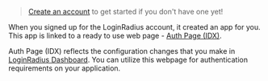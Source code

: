 > <a href="https://accounts.loginradius.com/auth.aspx?return_url=https://dashboard.loginradius.com/login&action=register" target="_blank">Create an account</a> to get started if you don't have one yet!

When you signed up for the LoginRadius account, it created an app for you. This app is linked to a ready to use web page - <a href="https://www.loginradius.com/docs/developer/concepts/idx" target="_blank">Auth Page (IDX)</a>.

Auth Page (IDX) reflects the configuration changes that you make in <a href="https://dashboard.loginradius.com/getting-started" target="_blank"> LoginRadius Dashboard</a>. You can utilize this webpage for authentication requirements on your application.